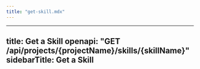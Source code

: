 ```yaml
---
title: "get-skill.mdx"
---
```


---
title: Get a Skill
openapi: "GET /api/projects/{projectName}/skills/{skillName}"
sidebarTitle: Get a Skill
---

